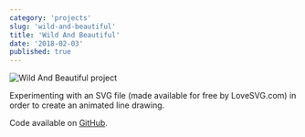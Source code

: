 ```yaml
---
category: 'projects'
slug: 'wild-and-beautiful'
title: 'Wild And Beautiful'
date: '2018-02-03'
published: true
---
```


![Wild And Beautiful project](./images/wild.png)

Experimenting with an SVG file (made available for free by LoveSVG.com) in order to create an animated line drawing.

Code available on <a href='https://github.com/eneax/Wild_And_Beautiful'>GitHub</a>.
